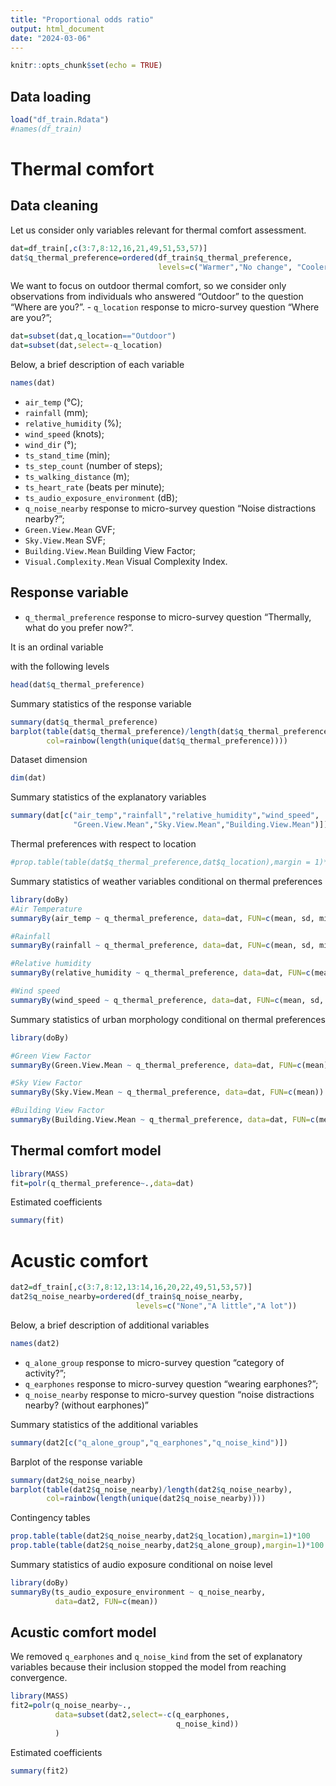 ```yaml
---
title: "Proportional odds ratio"
output: html_document
date: "2024-03-06"
---
```


```r
knitr::opts_chunk$set(echo = TRUE)
```

## Data loading

```r
load("df_train.Rdata")
#names(df_train)
```

# Thermal comfort

## Data cleaning

Let us consider only variables relevant for thermal comfort assessment.

```r
dat=df_train[,c(3:7,8:12,16,21,49,51,53,57)]
dat$q_thermal_preference=ordered(df_train$q_thermal_preference,
                                 levels=c("Warmer","No change", "Cooler"))
```

We want to focus on outdoor thermal comfort, so we consider only observations from individuals who answered "Outdoor" to the question "Where are you?". 
- $\texttt{q_location}$ response to micro-survey question "Where are you?";


```r
dat=subset(dat,q_location=="Outdoor")
dat=subset(dat,select=-q_location)
```

Below, a brief description of each variable

```r
names(dat)
```

- $\texttt{air_temp}$ (°C);
- $\texttt{rainfall}$ (mm);
- $\texttt{relative_humidity}$ (%);
- $\texttt{wind_speed}$ (knots);
- $\texttt{wind_dir}$ (°);
- $\texttt{ts_stand_time}$ (min);
- $\texttt{ts_step_count}$ (number of steps);
- $\texttt{ts_walking_distance}$ (m);
- $\texttt{ts_heart_rate}$ (beats per minute);
- $\texttt{ts_audio_exposure_environment}$ (dB);
- $\texttt{q_noise_nearby}$ response to micro-survey question "Noise distractions nearby?";
- $\texttt{Green.View.Mean}$ GVF;
- $\texttt{Sky.View.Mean}$ SVF;
- $\texttt{Building.View.Mean}$ Building View Factor;
- $\texttt{Visual.Complexity.Mean}$ Visual Complexity Index.

## Response variable

- $\texttt{q_thermal_preference}$ response to micro-survey question "Thermally, what do you prefer now?".

It is an ordinal variable 

with the following levels

```r
head(dat$q_thermal_preference)
```

Summary statistics of the response variable

```r
summary(dat$q_thermal_preference)
barplot(table(dat$q_thermal_preference)/length(dat$q_thermal_preference),
        col=rainbow(length(unique(dat$q_thermal_preference))))
```

Dataset dimension

```r
dim(dat)
```


Summary statistics of the explanatory variables

```r
summary(dat[c("air_temp","rainfall","relative_humidity","wind_speed",
              "Green.View.Mean","Sky.View.Mean","Building.View.Mean")])
```

Thermal preferences with respect to location


```r
#prop.table(table(dat$q_thermal_preference,dat$q_location),margin = 1)*100
```

Summary statistics of weather variables conditional on thermal preferences

```r

library(doBy)
#Air Temperature
summaryBy(air_temp ~ q_thermal_preference, data=dat, FUN=c(mean, sd, min, max))

#Rainfall
summaryBy(rainfall ~ q_thermal_preference, data=dat, FUN=c(mean, sd, min, max))

#Relative humidity
summaryBy(relative_humidity ~ q_thermal_preference, data=dat, FUN=c(mean, sd, min, max))

#Wind speed
summaryBy(wind_speed ~ q_thermal_preference, data=dat, FUN=c(mean, sd, min, max))

```

Summary statistics of urban morphology conditional on thermal preferences

```r

library(doBy)

#Green View Factor
summaryBy(Green.View.Mean ~ q_thermal_preference, data=dat, FUN=c(mean))

#Sky View Factor
summaryBy(Sky.View.Mean ~ q_thermal_preference, data=dat, FUN=c(mean))

#Building View Factor
summaryBy(Building.View.Mean ~ q_thermal_preference, data=dat, FUN=c(mean))

```

## Thermal comfort model

```r
library(MASS)
fit=polr(q_thermal_preference~.,data=dat)
```

Estimated coefficients

```r
summary(fit)
```

# Acustic comfort

```r
dat2=df_train[,c(3:7,8:12,13:14,16,20,22,49,51,53,57)]
dat2$q_noise_nearby=ordered(df_train$q_noise_nearby,
                            levels=c("None","A little","A lot"))
```

Below, a brief description of additional variables

```r
names(dat2)
```

- $\texttt{q_alone_group}$ response to micro-survey question "category of activity?";
- $\texttt{q_earphones}$ response to micro-survey question "wearing earphones?";
- $\texttt{q_noise_nearby}$ response to micro-survey question "noise distractions nearby? (without earphones)"

Summary statistics of the additional variables

```r
summary(dat2[c("q_alone_group","q_earphones","q_noise_kind")])
```

Barplot of the response variable

```r
summary(dat2$q_noise_nearby)
barplot(table(dat2$q_noise_nearby)/length(dat2$q_noise_nearby),
        col=rainbow(length(unique(dat2$q_noise_nearby))))
```

Contingency tables

```r
prop.table(table(dat2$q_noise_nearby,dat2$q_location),margin=1)*100
prop.table(table(dat2$q_noise_nearby,dat2$q_alone_group),margin=1)*100

```

Summary statistics of audio exposure conditional on noise level

```r
library(doBy)
summaryBy(ts_audio_exposure_environment ~ q_noise_nearby, 
          data=dat2, FUN=c(mean))

```

## Acustic comfort model

We removed $\texttt{q_earphones}$ and $\texttt{q_noise_kind}$ from the set of explanatory variables because their inclusion stopped the model from reaching convergence.

```r
library(MASS)
fit2=polr(q_noise_nearby~.,
          data=subset(dat2,select=-c(q_earphones, 
                                     q_noise_kind))
          )
```

Estimated coefficients

```r
summary(fit2)
```

<!-- ```{r} -->
<!-- ind1=which(dat2$q_earphones=="Not applicable") -->
<!-- ind2=which(dat2$q_noise_kind=="Not applicable") -->
<!-- sum(ind1!=ind2) -->
<!-- ``` -->

<!-- Let us fit a model considering only individuals not answering "Not applicable" to the above  -->

<!-- ```{r} -->
<!-- dat3=dat2[-ind1,] -->
<!-- dat3$q_earphones=droplevels(dat3$q_earphones) -->
<!-- dat3$q_noise_kind=droplevels(dat3$q_noise_kind) -->
<!-- fit3=polr(q_noise_nearby~., -->
<!--           data=dat3 -->
<!--           ) -->
<!-- ``` -->

<!-- Estimated coefficients -->

<!-- ```{r} -->
<!-- summary(fit2) -->
<!-- ``` -->
